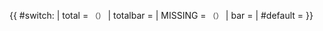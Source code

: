 {{ #switch: {{{arg|}}}
| total = <small>（{{MISSING|data=WikiProject:传统百科全书条目/中华法学大辞典/data.json|arg=total|total|redlinks}}）</small>
| totalbar = {{MISSING|data=WikiProject:传统百科全书条目/中华法学大辞典/data.json|arg=totalbar|total|redlinks}}
| MISSING = <small>（{{MISSING|data=WikiProject:传统百科全书条目/中华法学大辞典/data.json|arg=MISSING|{{{1|}}}|total|redlinks}}）</small>
| bar = {{MISSING|data=WikiProject:传统百科全书条目/中华法学大辞典/data.json|arg=bar|{{{1|}}}|total|redlinks}}
| #default = 
}}
